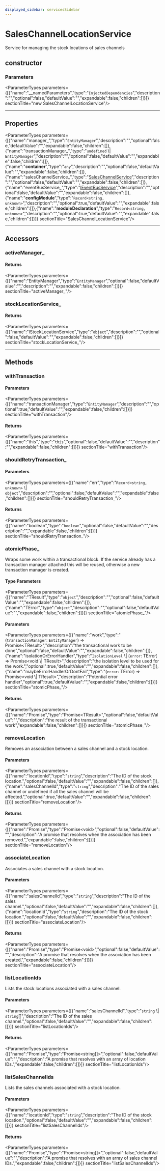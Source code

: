 ```yaml
---
displayed_sidebar: servicesSidebar
---
```



# SalesChannelLocationService

Service for managing the stock locations of sales channels

## constructor

### Parameters

<ParameterTypes parameters={[{"name":"__namedParameters","type":"`InjectedDependencies`","description":"","optional":false,"defaultValue":"","expandable":false,"children":[]}]}  sectionTitle="new SalesChannelLocationService"/>

___

## Properties

<ParameterTypes parameters={[{"name":"manager_","type":"`EntityManager`","description":"","optional":false,"defaultValue":"","expandable":false,"children":[]},{"name":"transactionManager_","type":"`undefined` \\| `EntityManager`","description":"","optional":false,"defaultValue":"","expandable":false,"children":[]},{"name":"__container__","type":"`any`","description":"","optional":false,"defaultValue":"","expandable":false,"children":[]},{"name":"salesChannelService_","type":"[SalesChannelService](services.SalesChannelService.mdx)","description":"","optional":false,"defaultValue":"","expandable":false,"children":[]},{"name":"eventBusService_","type":"[IEventBusService](../../types/EventBusTypes/interfaces/types.EventBusTypes.IEventBusService.mdx)","description":"","optional":false,"defaultValue":"","expandable":false,"children":[]},{"name":"__configModule__","type":"`Record<string, unknown>`","description":"","optional":true,"defaultValue":"","expandable":false,"children":[]},{"name":"__moduleDeclaration__","type":"`Record<string, unknown>`","description":"","optional":true,"defaultValue":"","expandable":false,"children":[]}]}  sectionTitle="SalesChannelLocationService"/>

___

## Accessors

### activeManager\_

#### Returns

<ParameterTypes parameters={[{"name":"EntityManager","type":"`EntityManager`","optional":false,"defaultValue":"","description":"","expandable":false,"children":[]}]}  sectionTitle="activeManager_"/>

### stockLocationService\_

#### Returns

<ParameterTypes parameters={[{"name":"IStockLocationService","type":"`object`","description":"","optional":false,"defaultValue":"","expandable":false,"children":[]}]}  sectionTitle="stockLocationService_"/>

___

## Methods

### withTransaction

#### Parameters

<ParameterTypes parameters={[{"name":"transactionManager","type":"`EntityManager`","description":"","optional":true,"defaultValue":"","expandable":false,"children":[]}]}  sectionTitle="withTransaction"/>

#### Returns

<ParameterTypes parameters={[{"name":"this","type":"`this`","optional":false,"defaultValue":"","description":"","expandable":false,"children":[]}]}  sectionTitle="withTransaction"/>

### shouldRetryTransaction\_

#### Parameters

<ParameterTypes parameters={[{"name":"err","type":"`Record<string, unknown>` \\| `object`","description":"","optional":false,"defaultValue":"","expandable":false,"children":[]}]}  sectionTitle="shouldRetryTransaction_"/>

#### Returns

<ParameterTypes parameters={[{"name":"boolean","type":"`boolean`","optional":false,"defaultValue":"","description":"","expandable":false,"children":[]}]}  sectionTitle="shouldRetryTransaction_"/>

### atomicPhase\_

Wraps some work within a transactional block. If the service already has
a transaction manager attached this will be reused, otherwise a new
transaction manager is created.

#### Type Parameters

<ParameterTypes parameters={[{"name":"TResult","type":"`object`","description":"","optional":false,"defaultValue":"","expandable":false,"children":[]},{"name":"TError","type":"`object`","description":"","optional":false,"defaultValue":"","expandable":false,"children":[]}]}  sectionTitle="atomicPhase_"/>

#### Parameters

<ParameterTypes parameters={[{"name":"work","type":"(`transactionManager`: `EntityManager`) => Promise&#60;TResult&#62;","description":"the transactional work to be done","optional":false,"defaultValue":"","expandable":false,"children":[]},{"name":"isolationOrErrorHandler","type":"`IsolationLevel` \\| (`error`: TError) => Promise&#60;void \\| TResult&#62;","description":"the isolation level to be used for the work.","optional":true,"defaultValue":"","expandable":false,"children":[]},{"name":"maybeErrorHandlerOrDontFail","type":"(`error`: TError) => Promise&#60;void \\| TResult&#62;","description":"Potential error handler","optional":true,"defaultValue":"","expandable":false,"children":[]}]}  sectionTitle="atomicPhase_"/>

#### Returns

<ParameterTypes parameters={[{"name":"Promise","type":"Promise&#60;TResult&#62;","optional":false,"defaultValue":"","description":"the result of the transactional work","expandable":false,"children":[]}]}  sectionTitle="atomicPhase_"/>

### removeLocation

Removes an association between a sales channel and a stock location.

#### Parameters

<ParameterTypes parameters={[{"name":"locationId","type":"`string`","description":"The ID of the stock location.","optional":false,"defaultValue":"","expandable":false,"children":[]},{"name":"salesChannelId","type":"`string`","description":"The ID of the sales channel or undefined if all the sales channel will be affected.","optional":true,"defaultValue":"","expandable":false,"children":[]}]}  sectionTitle="removeLocation"/>

#### Returns

<ParameterTypes parameters={[{"name":"Promise","type":"Promise&#60;void&#62;","optional":false,"defaultValue":"","description":"A promise that resolves when the association has been removed.","expandable":false,"children":[]}]}  sectionTitle="removeLocation"/>

### associateLocation

Associates a sales channel with a stock location.

#### Parameters

<ParameterTypes parameters={[{"name":"salesChannelId","type":"`string`","description":"The ID of the sales channel.","optional":false,"defaultValue":"","expandable":false,"children":[]},{"name":"locationId","type":"`string`","description":"The ID of the stock location.","optional":false,"defaultValue":"","expandable":false,"children":[]}]}  sectionTitle="associateLocation"/>

#### Returns

<ParameterTypes parameters={[{"name":"Promise","type":"Promise&#60;void&#62;","optional":false,"defaultValue":"","description":"A promise that resolves when the association has been created.","expandable":false,"children":[]}]}  sectionTitle="associateLocation"/>

### listLocationIds

Lists the stock locations associated with a sales channel.

#### Parameters

<ParameterTypes parameters={[{"name":"salesChannelId","type":"`string` \\| `string`[]","description":"The ID of the sales channel.","optional":false,"defaultValue":"","expandable":false,"children":[]}]}  sectionTitle="listLocationIds"/>

#### Returns

<ParameterTypes parameters={[{"name":"Promise","type":"Promise&#60;string[]&#62;","optional":false,"defaultValue":"","description":"A promise that resolves with an array of location IDs.","expandable":false,"children":[]}]}  sectionTitle="listLocationIds"/>

### listSalesChannelIds

Lists the sales channels associated with a stock location.

#### Parameters

<ParameterTypes parameters={[{"name":"locationId","type":"`string`","description":"The ID of the stock location.","optional":false,"defaultValue":"","expandable":false,"children":[]}]}  sectionTitle="listSalesChannelIds"/>

#### Returns

<ParameterTypes parameters={[{"name":"Promise","type":"Promise&#60;string[]&#62;","optional":false,"defaultValue":"","description":"A promise that resolves with an array of sales channel IDs.","expandable":false,"children":[]}]}  sectionTitle="listSalesChannelIds"/>
